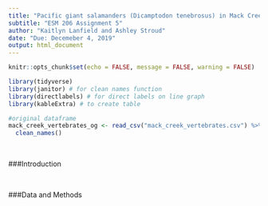 ```yaml
---
title: "Pacific giant salamanders (Dicamptodon tenebrosus) in Mack Creek (near Blue River, Oregon): Size and channel location in old growth and previously clear cut forest sections"
subtitle: "ESM 206 Assignment 5"
author: "Kaitlyn Lanfield and Ashley Stroud"
date: "Due: Decemeber 4, 2019"
output: html_document
---
```


```r
knitr::opts_chunk$set(echo = FALSE, message = FALSE, warning = FALSE)

library(tidyverse)
library(janitor) # for clean names function
library(directlabels) # for direct labels on line graph
library(kableExtra) # to create table

#original dataframe
mack_creek_vertebrates_og <- read_csv("mack_creek_vertebrates.csv") %>% 
  clean_names()


```


<br>

###Introduction



<br>

###Data and Methods


```r





```

